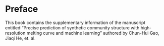 # Preface {.unnumbered}

This book contains the supplementary information of the manuscript entitled "Precise prediction of synthetic community structure with high-resolution melting curve and machine learning" authored by Chun-Hui Gao, Jiaqi He, et. al.


